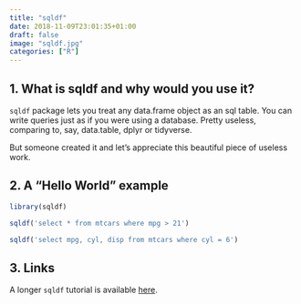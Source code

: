 ```yaml
---
title: "sqldf"
date: 2018-11-09T23:01:35+01:00
draft: false
image: "sqldf.jpg"
categories: ["R"]
---
```


## 1. What is sqldf and why would you use it?

`sqldf` package lets you treat any data.frame object as an sql table. You can write queries just as if you were using a database. Pretty useless, comparing to, say, data.table, dplyr or tidyverse.

But someone created it and let's appreciate this beautiful piece of useless work.


## 2. A "Hello World" example

```r
library(sqldf)

sqldf('select * from mtcars where mpg > 21')

sqldf('select mpg, cyl, disp from mtcars where cyl = 6')
```

## 3. Links

A longer `sqldf` tutorial is available [here](http://jasdumas.com/tech-short-papers/sqldf_tutorial.html#).

